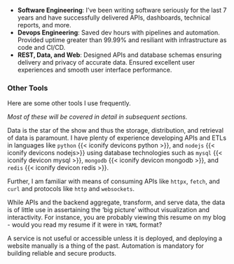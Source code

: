 <!-- Start Skills -----------> ::: { #resume-skills }

::: { .content-visible when-format="latex" }

- **Software Engineering**: I've been writing software seriously for the last 7 years and have successfully delivered APIs, dashboards, technical reports, and more.
- **Devops Engineering**: Saved dev hours with pipelines and automation. Provided uptime greater than $99.99\%$ and resiliant with infrastructure as code and CI/CD.
- **REST, Data, and Web**: Designed APIs and database schemas ensuring delivery and privacy of accurate data. Ensured excellent user experiences and smooth user interface performance.

:::

::: { .content-hidden when-format="latex" }

<!-- Start Floaty -----------> ::: { #resume-skills-floaty }
<!-- Start Overlay ----------> ::: { #resume-skills-overlay .overlay }
<!-- Start Overlay Content --> ::: { .overlay-content }
<!-- Start impl -------------> ::: { .overlay-content-item data-key="impl" }

::: { #impl .pt-5 }
:::

### Other Tools { .py-5 }

Here are some other tools I use frequently.

_Most of these will be covered in detail in subsequent sections._

::: { #impl-etc .pt-5 }

:::

<!-- Stop impl ------------> :::

<!-- Start API and DB ------> ::: { .overlay-content-item data-key="api-and-db" }

::: { #api-and-db .py-5 }

:::

::: { .skills-content .py-5 }

Data is the star of the show and thus the storage, distribution, and retrieval of data is paramount.
I have plenty of experience developing APIs and ETLs
in languages like `python` {{< iconify devicons python >}}, and `nodejs` {{< iconify devicons nodejs>}}
using database technologies such as `mysql` {{< iconify devicon mysql >}}, `mongodb` {{< iconify devicon mongodb >}}, and `redis` {{< iconify devicon redis >}}.

Further, I am familiar with means of consuming APIs like `httpx`, `fetch`,
and `curl` and protocols like `http` and `websockets`.

:::

<!-- STOP API and DB ------> :::

<!-- Start UIUX -----------> ::: { .overlay-content-item data-key="uiux" }

::: { #uiux .py-5 }

:::

::: { .skills-content .py-5 }

While APIs and the backend aggregate, transform, and serve data, the data is
of little use in assertaining the 'big picture' without visualization and
interactivity.
For instance, you are probably viewing this resume on my blog - would you read
my resume if it were in `YAML` format?

:::

<!-- Stop UIUX -------------> :::

<!-- Start DevOps -----------> ::: { .overlay-content-item data-key="devops" }

::: { #devops .py-5 }
:::

::: { .skills-content .py-5 }

A service is not useful or accessible unless it is deployed, and
deploying a website manually is a thing of the past. Automation is
mandatory for building reliable and secure products.

:::

<!-- Stop DevOps --------------------> :::
<!-- Stop Overlay Content -----------> :::
<!-- Stop Overlay -------------------> :::
<!-- Stop Floaty --------------------> :::

:::

<!-- Stop Skills --------------------> :::

